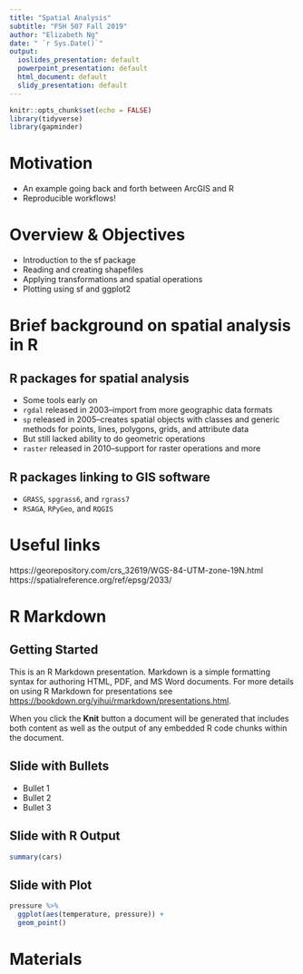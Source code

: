 ```yaml
---
title: "Spatial Analysis"
subtitle: "FSH 507 Fall 2019"
author: "Elizabeth Ng"
date: " `r Sys.Date()`"
output:
  ioslides_presentation: default
  powerpoint_presentation: default
  html_document: default
  slidy_presentation: default
---
```


```r
knitr::opts_chunk$set(echo = FALSE)
library(tidyverse)
library(gapminder)
```

# Motivation

- An example going back and forth between ArcGIS and R
- Reproducible workflows!


# Overview & Objectives

- Introduction to the sf package
- Reading and creating shapefiles
- Applying transformations and spatial operations
- Plotting using sf and ggplot2


# Brief background on spatial analysis in R


## R packages for spatial analysis

- Some tools early on
- `rgdal` released in 2003--import from more geographic data formats
- `sp` released in 2005--creates spatial objects with classes and generic methods for points, lines, polygons, grids, and attribute data
-  But still lacked ability to do geometric operations
- `raster` released in 2010--support for raster operations and more


## R packages linking to GIS software

- `GRASS`, `spgrass6`, and `rgrass7`
- `RSAGA`, `RPyGeo`, and `RQGIS`





# Useful links
https://georepository.com/crs_32619/WGS-84-UTM-zone-19N.html
https://spatialreference.org/ref/epsg/2033/

# R Markdown

## Getting Started

This is an R Markdown presentation. Markdown is a simple formatting syntax for authoring HTML, PDF, and MS Word documents. For more details on using R Markdown for presentations see <https://bookdown.org/yihui/rmarkdown/presentations.html>.

When you click the **Knit** button a document will be generated that includes both content as well as the output of any embedded R code chunks within the document.

## Slide with Bullets

- Bullet 1
- Bullet 2
- Bullet 3

## Slide with R Output

```r
summary(cars)
```

## Slide with Plot

```r
pressure %>% 
  ggplot(aes(temperature, pressure)) + 
  geom_point()

```


# Materials



